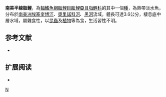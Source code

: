 {{Speciesbox 
| taxon = Hemigrammus analis
| status = NE
| status_system = IUCN3.1
| authority =  [[Durbin|Durbin]], 1909
| synonyms = 
}}
'''南美半線脂鯉'''，為[[輻鰭魚綱|輻鰭魚綱]][[脂鯉目|脂鯉目]][[脂鯉亞目|脂鯉亞目]][[脂鯉科|脂鯉科]]的其中一個[[種|種]]，為熱帶淡水魚，分布於[[南美洲|南美洲]][[埃塞奎博河|埃塞奎博河]]、[[奧里諾科河|奧里諾科河]]、[[黑河|黑河]]流域，體長可達3.6公分，棲息底中層水域，屬雜食性，以[[昆蟲|昆蟲]]及[[植物|植物]]等為食，生活習性不明。

==参考文献==
{{refbegin}}
*{{FishBase_species|genus=Hemigrammus|species=analis|year=2013|month=11}}
{{refend}}

== 扩展阅读 ==
{{refbegin}}
*{{wikispecies-inline|Hemigrammus analis|南美半線脂鯉}}
{{refend}}
{{Taxonbar|from=Q5519260}}

[[Category:半線脂鯉屬|N]]


{{魚類小作品}}